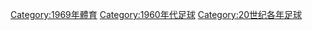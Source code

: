{{Commonscat|1969 in association football}}
{{portal|足球}}
{{Year by category
|m=1
|c=9
|d=6
|y=9
|cat=足球
|sortkey=足球
|parent=20世纪各年足球
|subcat=1969年體育
}}

[[Category:1969年體育|Category:1969年體育]]
[[Category:1960年代足球|Category:1960年代足球]]
[[Category:20世纪各年足球|Category:20世纪各年足球]]